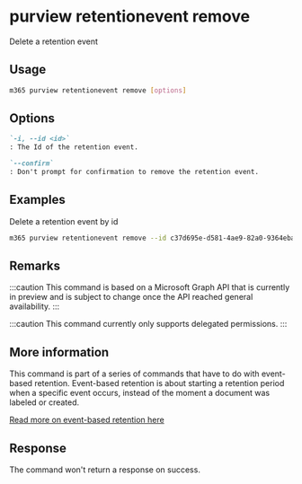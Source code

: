 
# purview retentionevent remove

Delete a retention event

## Usage

```sh
m365 purview retentionevent remove [options]
```

## Options

```md defintion-list
`-i, --id <id>`
: The Id of the retention event.

`--confirm`
: Don't prompt for confirmation to remove the retention event.
```

<Global />

## Examples

Delete a retention event by id

```sh
m365 purview retentionevent remove --id c37d695e-d581-4ae9-82a0-9364eba4291e
```

## Remarks

:::caution
This command is based on a Microsoft Graph API that is currently in preview and is subject to change once the API reached general availability.
:::

:::caution
This command currently only supports delegated permissions.
:::

## More information

This command is part of a series of commands that have to do with event-based retention. Event-based retention is about starting a retention period when a specific event occurs, instead of the moment a document was labeled or created.

[Read more on event-based retention here](https://learn.microsoft.com/microsoft-365/compliance/event-driven-retention?view=o365-worldwide)

## Response

The command won't return a response on success.
